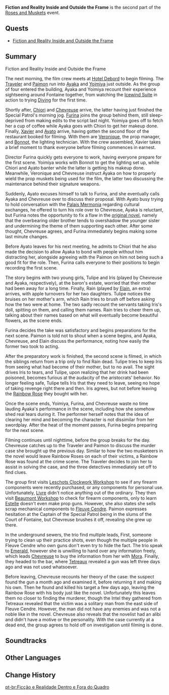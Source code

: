 {{Act Infobox
|image          = Roses and Muskets Chapter.png
|type           = Story
|chapter        = Roses and Muskets
|actNum         = II
|prev           = The Crack of Muskets Breaking the Silence
|next           = The Lone Isle Glimpsed Through Fog
|event_name     = Roses and Muskets
}}
'''Fiction and Reality Inside and Outside the Frame''' is the second part of the [[Roses and Muskets]] event.

==Quests==
* [[Fiction and Reality Inside and Outside the Frame (Quest)|Fiction and Reality Inside and Outside the Frame]]

==Summary==
;Fiction and Reality Inside and Outside the Frame

The next morning, the film crew meets at [[Hotel Debord]] to begin filming. The [[Traveler]] and [[Paimon]] run into [[Kamisato Ayaka|Ayaka]] and [[Yoimiya]] just outside. As the group of four entered the building, Ayaka and Yoimiya recount their experience sightseeing around Fontaine together, from watching the [[Icewind Suite]] in action to trying [[Diving]] for the first time. 

Shortly after, [[Chiori]] and [[Chevreuse]] arrive, the latter having just finished the Special Patrol's morning jog. [[Furina]] joins the group behind them, still sleep-deprived from making edits to the script last night. Yoimiya goes off to fetch her a cup of coffee while Ayaka goes with Chiori to get her makeup done. Finally, [[Xavier]] and [[Kamisato Ayato|Ayato]] arrive, having gotten the second floor of the restaurant booked for filming. With them are [[Veronique]], the prop manager, and [[Bonnot]], the lighting technician. With the crew assembled, Xavier takes a brief moment to thank everyone before filming commences in earnest. 

Director Furina quickly gets everyone to work, having everyone prepare for the first scene. Yoimiya works with Bonnot to get the lighting set up, while Chiori and Ayato banter while the latter is getting his makeup done. Meanwhile, Veronique and Chevreuse instruct Ayaka on how to properly wield the prop muskets being used for the film, the latter two discussing the maintenance behind their signature weapons. 

Suddenly, Ayato excuses himself to talk to Furina, and she eventually calls Ayaka and Chevreuse over to discuss their proposal. With Ayato busy trying to hold conversation with the [[Palais Mermonia]] regarding cultural exchanges, he offered to turn his role over to Chevreuse, Ayaka is reluctant, but Furina notes the opportunity to fix a flaw in the [[The Two Musketeers|original novel]], namely that the overbearing older brother tends to overshadow the younger sister and undermining the theme of them supporting each other. After some thought, Chevreuse agrees, and Furina immediately begins making some last minute changes. 

Before Ayato leaves for his next meeting, he admits to Chiori that he also made the decision to allow Ayaka to bond with people without him distracting her, alongside agreeing with the Paimon on him not being such a good fit for the role. Then, Furina calls everyone to their positions to begin recording the first scene. 

The story begins with two young girls, Tulipe and Iris (played by Chevreuse and Ayaka, respectively), at the baron's estate, worried that their mother had been away for a long time. Finally, Rain (played by [[Elain]], an extra) arrives, with apple turnovers for her two daughters. Tulipe notices the bruises on her mother's arm, which Rain tries to brush off before asking how the two were at home. The two sadly recount the servants taking Iris's doll, spitting on them, and calling them names. Rain tries to cheer them up, talking about their names based on what will eventually become beautiful flowers, as the scene ends. 

Furina decides the take was satisfactory and begins preparations for the next scene. Paimon is told not to shout when a scene begins, and Ayaka, Chevreuse, and Elain discuss the performance, noting how easily the former two took to acting. 

After the preparatory work is finished, the second scene is filmed, in which the siblings return from a trip only to find Rain dead. Tulipe tries to keep Iris from seeing what had become of their mother, but to no avail. The sight drives Iris to tears, and Tulipe, upon realizing that her drink had been poisoned, becomes furious at the audacity of the aristocrats' behavior. No longer feeling safe, Tulipe tells Iris that they need to leave, seeing no hope of taking revenge right there and then. Iris agrees, but not before leaving the [[Rainbow Rose]] they bought with her. 

Once the scene ends, Yoimiya, Furina, and Chevreuse waste no time lauding Ayaka's performance in the scene, including how she somehow shed real tears during it. The performer herself notes that the idea of clearing her mind and becoming the character is not dissimilar from her swordplay. After the heat of the moment passes, Furina begins preparing for the next scene. 

Filming continues until nighttime, before the group breaks for the day. Chevreuse catches up to the Traveler and Paimon to discuss the murder case she brought up the previous day. Similar to how the two musketeers in the novel would leave Rainbow Roses on each of their victims, a Rainbow Rose was found at the crime scene. The Traveler decides to join her to assist in solving the case, and the three detectives immediately set off to find clues. 

The group first visits [[Leschots Clockwork Workshop]] to see if any firearm components were recently purchased, or any components for personal use. Unfortunately, [[Livre]] didn't notice anything out of the ordinary. They then visit [[Beaumont Workshop]] to check for firearm components, only to learn [[Estelle]] doesn't even make prop guns. However, she also states she sells scrap mechanical components to [[Court of Fontaine: Fleuve Cendre|Fleuve Cendre]]. Paimon expresses hesitation at the Captain of the Special Patrol being in the slums of the Court of Fontaine, but Chevreuse brushes it off, revealing she grew up there. 

In the underground sewers, the trio find multiple leads, First, someone trying to clean up their practice shots, even though the multiple people in Fleuve Cendre who own guns don't even try to hide the fact. The trio speak to [[Emerald]], however she is unwilling to hand over any information freely, which leads [[Chevreuse]] to buy the information from her with [[Mora]]. Finally, they headed to the bar, where [[Tetreaux]] revealed a gun was left three days ago and was not used whatsoever. 

Before leaving, Chevreuse recounts her theory of the case: the suspect found the gun a month ago and examined it, before returning it and making his own. Then he found and killed his target a few days ago, leaving the Rainbow Rose with his body just like the novel. Unfortunately this leaves them no closer to finding the murderer, though the Intel they gathered from Tetreaux revealed that the victim was a solitary man from the east side of Fleuve Cendre. However, the man did not have any enemies and was not a noble like in the novel. Chevreuse also reveals that the novelist had an alibi and didn't have a motive or the personality. With the case currently at a dead end, the group agrees to hold off on investigation until filming is done.

==Soundtracks==
{{Soundtracks by Category Table|type=quest}}

==Other Languages==
{{Other Languages
|en       = Fiction and Reality Inside and Outside the Frame
|zhs      = 景框内外的虚实
|zhs_rm   = Jǐngkuāng Nèiwài de Xūshí
|zht      = 景框內外的虛實
|zht_rm   = Jǐngkuāng Nèiwài de Xūshí
|zh_tl    = Fiction and Reality Inside and Outside the Frame
|ja       = フレームの内と外に映る虚実
|ja_rm    = Fureemu no Uchi to Soto ni Utsuru Kyojitsu
|ja_tl    = Fiction and Reality Reflected Inside and Outside the Frame
|ko       = 프레임 안팎의 허구와 진실
|ko_rm    = Peureim Anpak-ui Heoguwa Jinsil
|ko_tl    = Fiction and Truth Inside and Outside the Frame
|es       = Realidad y ficción dentro y fuera del visor
|es_tl    = Reality and Fiction Inside and Outside the Frame
|fr       = Fiction et réalité à l'intérieur et à l'extérieur du cadre
|fr_tl    = Fiction and Reality Inside and Outside the Frame
|ru       = Вымысел и реальность в кадре и за его пределами
|ru_tl    = Fiction and Reality Inside the Frame and Outside Its Borders
|th       = ความเป็นจริงทั้งภายในและภายนอกเฟรม
|th_rm    = 
|th_tl    = 
|vi       = Thật Giả Trong Và Ngoài Khung Hình
|vi_tl    = 
|de       = Fiktion und Realität innerhalb und außerhalb des Rahmens
|de_tl    = Fiction and Reality Inside and Outside the Frame
|id       = Antara Fiksi dan Realita di Dalam dan Luar Bingkai
|id_tl    = Between Fiction and Reality Inside and Outside the Frame
|pt       = Ficção e Realidade Dentro e Fora do Quadro
|pt_tl    = 
|tr       = Kadraja Sığmayan Kurgu ve Gerçek
|tr_tl    = 
|it       = Finzione e realtà dentro e fuori dall'obiettivo
|it_tl    = 
}}

==Change History==
{{Change History|4.3}}

[[pt-br:Ficção e Realidade Dentro e Fora do Quadro]]